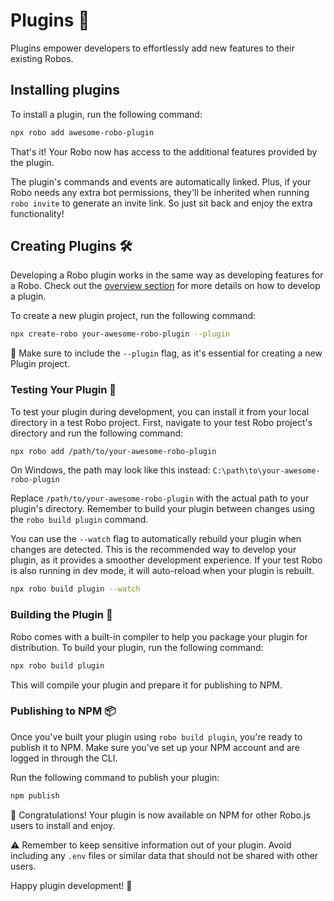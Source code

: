 
# Plugins 🧩

Plugins empower developers to effortlessly add new features to their existing Robos.

## Installing plugins

To install a plugin, run the following command:

```bash /add/ filename="Terminal"
npx robo add awesome-robo-plugin
```

That's it! Your Robo now has access to the additional features provided by the plugin.

The plugin's commands and events are automatically linked. Plus, if your Robo needs any extra bot permissions, they'll be inherited when running `robo invite` to generate an invite link. So just sit back and enjoy the extra functionality!

## Creating Plugins 🛠️

Developing a Robo plugin works in the same way as developing features for a Robo. Check out the [overview section](/docs/basics/overview) for more details on how to develop a plugin.

To create a new plugin project, run the following command:

```bash /--plugin/ filename="Terminal"
npx create-robo your-awesome-robo-plugin --plugin
```

🔑 Make sure to include the `--plugin` flag, as it's essential for creating a new Plugin project.

### Testing Your Plugin 🧪

To test your plugin during development, you can install it from your local directory in a test Robo project. First, navigate to your test Robo project's directory and run the following command:

```bash /add/ filename="Terminal"
npx robo add /path/to/your-awesome-robo-plugin
```

<Callout>On Windows, the path may look like this instead: `C:\path\to\your-awesome-robo-plugin`</Callout>

Replace `/path/to/your-awesome-robo-plugin` with the actual path to your plugin's directory. Remember to build your plugin between changes using the `robo build plugin` command.

You can use the `--watch` flag to automatically rebuild your plugin when changes are detected. This is the recommended way to develop your plugin, as it provides a smoother development experience. If your test Robo is also running in dev mode, it will auto-reload when your plugin is rebuilt.

```bash /--watch/ filename="Terminal"
npx robo build plugin --watch
```

### Building the Plugin 🔨

Robo comes with a built-in compiler to help you package your plugin for distribution. To build your plugin, run the following command:

```bash filename="Terminal" /build/
npx robo build plugin
```

This will compile your plugin and prepare it for publishing to NPM.

### Publishing to NPM 📦

Once you've built your plugin using `robo build plugin`, you're ready to publish it to NPM. Make sure you've set up your NPM account and are logged in through the CLI.

Run the following command to publish your plugin:

```sh /publish/  filename="Terminal"
npm publish
```

🎉 Congratulations! Your plugin is now available on NPM for other Robo.js users to install and enjoy.

⚠️ Remember to keep sensitive information out of your plugin. Avoid including any `.env` files or similar data that should not be shared with other users.

Happy plugin development! 🚀
